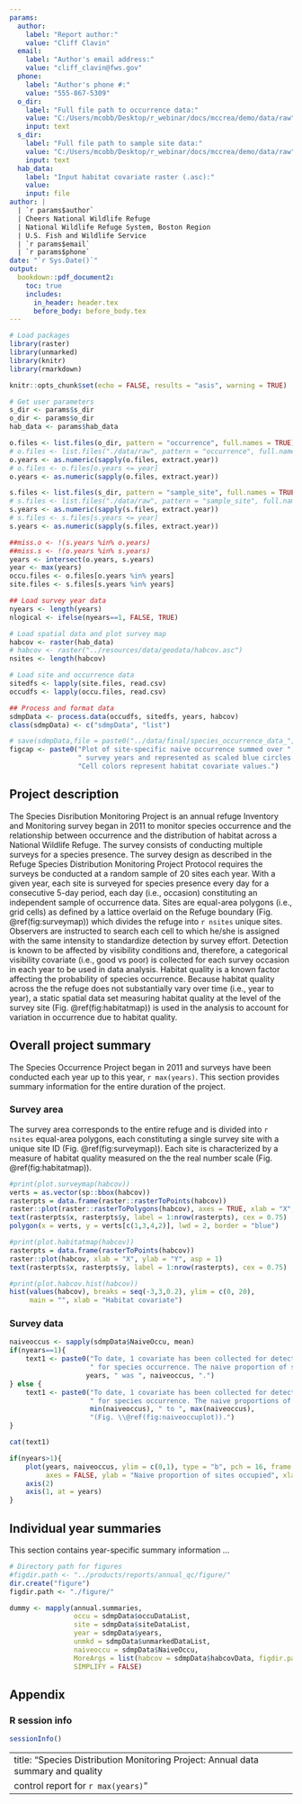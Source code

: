 ```yaml
---
params:
  author: 
    label: "Report author:"
    value: "Cliff Clavin"
  email: 
    label: "Author's email address:"
    value: "cliff_clavin@fws.gov"
  phone:
    label: "Author's phone #:"
    value: "555-867-5309"
  o_dir: 
    label: "Full file path to occurrence data:"
    value: "C:/Users/mcobb/Desktop/r_webinar/docs/mccrea/demo/data/raw"
    input: text
  s_dir: 
    label: "Full file path to sample site data:"
    value: "C:/Users/mcobb/Desktop/r_webinar/docs/mccrea/demo/data/raw"
    input: text
  hab_data: 
    label: "Input habitat covariate raster (.asc):"
    value: 
    input: file
author: |
  | `r params$author`
  | Cheers National Wildlife Refuge
  | National Wildlife Refuge System, Boston Region
  | U.S. Fish and Wildlife Service
  | `r params$email`
  | `r params$phone`
date: "`r Sys.Date()`"
output: 
  bookdown::pdf_document2:
    toc: true
    includes:
      in_header: header.tex
      before_body: before_body.tex
---
```



```r

# Load packages
library(raster)
library(unmarked)
library(knitr)
library(rmarkdown)

knitr::opts_chunk$set(echo = FALSE, results = "asis", warning = TRUE)

# Get user parameters
s_dir <- params$s_dir
o_dir <- params$o_dir
hab_data <- params$hab_data

```


```r

o.files <- list.files(o_dir, pattern = "occurrence", full.names = TRUE)
# o.files <- list.files("./data/raw", pattern = "occurrence", full.names = TRUE)
o.years <- as.numeric(sapply(o.files, extract.year))
# o.files <- o.files[o.years <= year]
o.years <- as.numeric(sapply(o.files, extract.year))

s.files <- list.files(s_dir, pattern = "sample_site", full.names = TRUE)
# s.files <- list.files("./data/raw", pattern = "sample_site", full.names = TRUE)
s.years <- as.numeric(sapply(s.files, extract.year))
# s.files <- s.files[s.years <= year]
s.years <- as.numeric(sapply(s.files, extract.year))

##miss.o <- !(s.years %in% o.years)
##miss.s <- !(o.years %in% s.years)
years <- intersect(o.years, s.years)
year <- max(years)
occu.files <- o.files[o.years %in% years]
site.files <- s.files[s.years %in% years]

## Load survey year data
nyears <- length(years)
nlogical <- ifelse(nyears==1, FALSE, TRUE)

# Load spatial data and plot survey map
habcov <- raster(hab_data)
# habcov <- raster("../resources/data/geodata/habcov.asc")
nsites <- length(habcov)

# Load site and occurrence data
sitedfs <- lapply(site.files, read.csv)
occudfs <- lapply(occu.files, read.csv)

## Process and format data
sdmpData <- process.data(occudfs, sitedfs, years, habcov)
class(sdmpData) <- c("sdmpData", "list")

# save(sdmpData,file = paste0("../data/final/species_occurrence_data_", year, ".RData"))
figcap <- paste0("Plot of site-specific naive occurrence summed over ", nyears,
                 " survey years and represented as scaled blue circles. ",
                 "Cell colors represent habitat covariate values.")
```

\newpage

## Project description

The Species Disribution Monitoring Project is an annual refuge
Inventory and Monitoring survey began in 2011 to monitor species
occurrence and the relationship between occurrence and the
distribution of habitat across a National Wildlife Refuge.
The survey consists of conducting multiple surveys for a species presence.
The survey design as described in the Refuge Species
Distribution Monitoring Project Protocol requires the surveys be
conducted at a random sample of 20 sites each year. With a given year,
each site is surveyed for species presence every day for a consecutive
5-day period, each day (i.e., occasion) constituting an independent sample of occurrence data. Sites
are equal-area polygons (i.e., grid cells) as defined by a lattice
overlaid on the Refuge boundary (Fig. \@ref(fig:surveymap)) which
divides the refuge into `r nsites` unique sites. Observers are
instructed to search each cell to which he/she is assigned with the
same intensity to standardize detection by survey effort.  Detection
is known to be affected by visibility conditions and, therefore, a
categorical visibility covariate (i.e., good vs poor) is collected for
each survey occasion in each year to be used in data analysis. Habitat
quality is a known factor affecting the probability of species
occurrence. Because habitat quality across the the refuge does not
substantially vary over time (i.e., year to year), a static spatial
data set measuring habitat quality at the level of the survey site
(Fig. \@ref(fig:habitatmap)) is used in the analysis to account for variation in occurrence due to habitat quality.

\newpage

## Overall project summary

The Species Occurrence Project began in 2011 and surveys
have been conducted each year up to this year,
`r max(years)`. This section provides summary information for the
entire duration of the project.

\newpage

### Survey area

The survey area corresponds to the entire refuge and is divided into `r nsites`
equal-area polygons, each constituting a single survey site with a
unique site ID (Fig. \@ref(fig:surveymap)). Each site is characterized by a
measure of habitat quality measured on the the real number
scale (Fig. \@ref(fig:habitatmap)).

```r

#print(plot.surveymap(habcov))
verts = as.vector(sp::bbox(habcov))
rasterpts = data.frame(raster::rasterToPoints(habcov))
raster::plot(raster::rasterToPolygons(habcov), axes = TRUE, xlab = "X", ylab= " Y", asp = 1)
text(rasterpts$x, rasterpts$y, label = 1:nrow(rasterpts), cex = 0.75)
polygon(x = verts, y = verts[c(1,3,4,2)], lwd = 2, border = "blue")
```

```r

#print(plot.habitatmap(habcov))
rasterpts = data.frame(rasterToPoints(habcov))
raster::plot(habcov, xlab = "X", ylab = "Y", asp = 1)
text(rasterpts$x, rasterpts$y, label = 1:nrow(rasterpts), cex = 0.75)
```

```r

#print(plot.habcov.hist(habcov))
hist(values(habcov), breaks = seq(-3,3,0.2), ylim = c(0, 20),
     main = "", xlab = "Habitat covariate")
```

\newpage

### Survey data

```r

naiveoccus <- sapply(sdmpData$NaiveOccu, mean)
if(nyears==1){
    text1 <- paste0("To date, 1 covariate has been collected for detection and 1 covariate has been collected",
                    " for species occurrence. The naive proportion of sites occupied in ",
                   years, " was ", naiveoccus, ".")
} else {
    text1 <- paste0("To date, 1 covariate has been collected for detection and 1 covariate has been collected",
                    " for species occurrence. The naive proportions of sites occupied each year ranged from ",
                    min(naiveoccus), " to ", max(naiveoccus),
                    "(Fig. \\@ref(fig:naiveoccuplot)).")
}
```

```r
cat(text1)
```

```r

if(nyears>1){
    plot(years, naiveoccus, ylim = c(0,1), type = "b", pch = 16, frame.plot = FALSE,
         axes = FALSE, ylab = "Naive proportion of sites occupied", xlab = "Year")
    axis(2)
    axis(1, at = years)
}
```


\newpage

## Individual year summaries

This section contains year-specific summary information ...

\newpage

```r

# Directory path for figures
#figdir.path <- "../products/reports/annual_qc/figure/"
dir.create("figure")
figdir.path <- "./figure/"

dummy <- mapply(annual.summaries, 
                occu = sdmpData$occuDataList, 
                site = sdmpData$siteDataList,
                year = sdmpData$years, 
                unmkd = sdmpData$unmarkedDataList, 
                naiveoccu = sdmpData$NaiveOccu,
                MoreArgs = list(habcov = sdmpData$habcovData, figdir.path = figdir.path),
                SIMPLIFY = FALSE)
```

\clearpage

## Appendix

\clearpage

### R session info

```r
sessionInfo()
```

---
title: "Species Distribution Monitoring Project: Annual data summary and quality
    control report for `r max(years)`"
---
